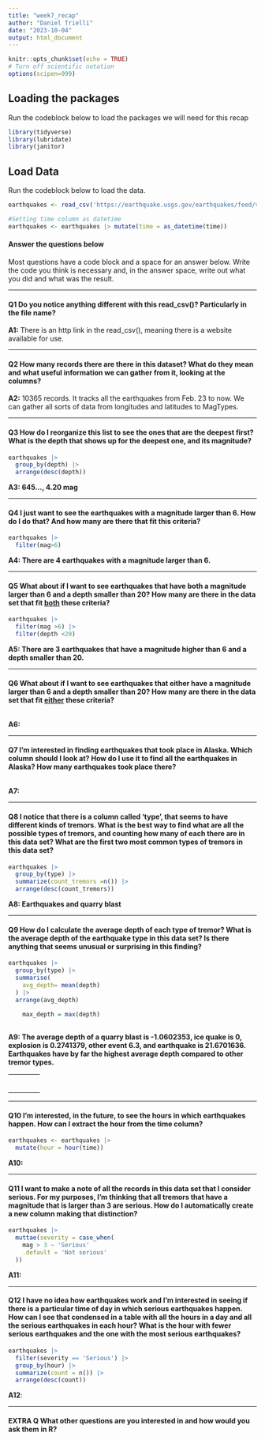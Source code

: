 ```yaml
---
title: "week7_recap"
author: "Daniel Trielli"
date: "2023-10-04"
output: html_document
---
```


```r
knitr::opts_chunk$set(echo = TRUE)
# Turn off scientific notation
options(scipen=999)
```

## Loading the packages

Run the codeblock below to load the packages we will need for this recap

```r
library(tidyverse)
library(lubridate)
library(janitor)
```

## Load Data

Run the codeblock below to load the data.

```r
earthquakes <- read_csv('https://earthquake.usgs.gov/earthquakes/feed/v1.0/summary/all_month.csv')

#Setting time column as datetime
earthquakes <- earthquakes |> mutate(time = as_datetime(time))
```

#### Answer the questions below

Most questions have a code block and a space for an answer below. Write the code you think is necessary and, in the answer space, write out what you did and what was the result.

------------------------------------------------------------------------

#### **Q1** Do you notice anything different with this read_csv()? Particularly in the file name?

**A1:** There is an http link in the read_csv(), meaning there is a website available for use.

------------------------------------------------------------------------

#### **Q2** How many records there are there in this dataset? What do they mean and what useful information we can gather from it, looking at the columns?

**A2:** 10365 records. It tracks all the earthquakes from Feb. 23 to now. We can gather all sorts of data from longitudes and latitudes to MagTypes.

------------------------------------------------------------------------

#### **Q3** How do I reorganize this list to see the ones that are the deepest first? What is the depth that shows up for the deepest one, and its magnitude?

```r
earthquakes |>
  group_by(depth) |>
  arrange(desc(depth))
```

**A3: 645..., 4.20 mag**

------------------------------------------------------------------------

#### **Q4** I just want to see the earthquakes with a magnitude larger than 6. How do I do that? And how many are there that fit this criteria?

```r

earthquakes |>
  filter(mag>6)
```

**A4: There are 4 earthquakes with a magnitude larger than 6.**

------------------------------------------------------------------------

#### **Q5** What about if I want to see earthquakes that have both a magnitude larger than 6 and a depth smaller than 20? How many are there in the data set that fit [both]{.underline} these criteria?

```r
earthquakes |>
  filter(mag >6) |>
  filter(depth <20)
```

**A5: There are 3 earthquakes that have a magnitude higher than 6 and a depth smaller than 20.**

------------------------------------------------------------------------

#### **Q6** What about if I want to see earthquakes that either have a magnitude larger than 6 and a depth smaller than 20? How many are there in the data set that fit [either]{.underline} these criteria?

```r

```

**A6:**

------------------------------------------------------------------------

#### **Q7** I'm interested in finding earthquakes that took place in Alaska. Which column should I look at? How do I use it to find all the earthquakes in Alaska? How many earthquakes took place there?

```r

```

**A7:**

------------------------------------------------------------------------

#### **Q8** I notice that there is a column called 'type', that seems to have different kinds of tremors. What is the best way to find what are all the possible types of tremors, and counting how many of each there are in this data set? What are the first two most common types of tremors in this data set?

```r
earthquakes |>
  group_by(type) |>
  summarize(count_tremors =n()) |>
  arrange(desc(count_tremors))
```

**A8: Earthquakes and quarry blast**

------------------------------------------------------------------------

#### **Q9** How do I calculate the average depth of each type of tremor? What is the average depth of the earthquake type in this data set? Is there anything that seems unusual or surprising in this finding?

```r
earthquakes |>
  group_by(type) |>
  summarise(
    avg_depth= mean(depth)
  ) |>
  arrange(avg_depth)
  
    max_depth = max(depth)
    

```

**A9: The average depth of a quarry blast is -1.0602353, ice quake is 0, explosion is 0.2741379, other event 6.3, and earthquake is 21.6701636. Earthquakes have by far the highest average depth compared to other tremor types.**

|     |     |     |     |
|-----|-----|-----|-----|
|     |     |     |     |
|     |     |     |     |
|     |     |     |     |
|     |     |     |     |
|     |     |     |     |
|     |     |     |     |

------------------------------------------------------------------------

#### **Q10** I'm interested, in the future, to see the hours in which earthquakes happen. How can I extract the hour from the time column?

```r
earthquakes <- earthquakes |>
  mutate(hour = hour(time))
```

**A10:**

------------------------------------------------------------------------

#### **Q11** I want to make a note of all the records in this data set that I consider serious. For my purposes, I'm thinking that all tremors that have a magnitude that is larger than 3 are serious. How do I automatically create a new column making that distinction?

```r
earthquakes |>
  muttae(severity = case_when(
    mag > 3 ~ 'Serious'
    .default = 'Not serious'
  ))
```

**A11:**

------------------------------------------------------------------------

#### **Q12** I have no idea how earthquakes work and I'm interested in seeing if there is a particular time of day in which serious earthquakes happen. How can I see that condensed in a table with all the hours in a day and all the serious earthquakes in each hour? What is the hour with fewer serious earthquakes and the one with the most serious earthquakes?

```r
earthquakes |>
  filter(severity == 'Serious') |>
  group_by(hour) |>
  summarize(count = n()) |>
  arrange(desc(count))
```

**A12**:

------------------------------------------------------------------------

#### EXTRA Q What other questions are you interested in and how would you ask them in R?

```r

```

```r

```

```r

```
